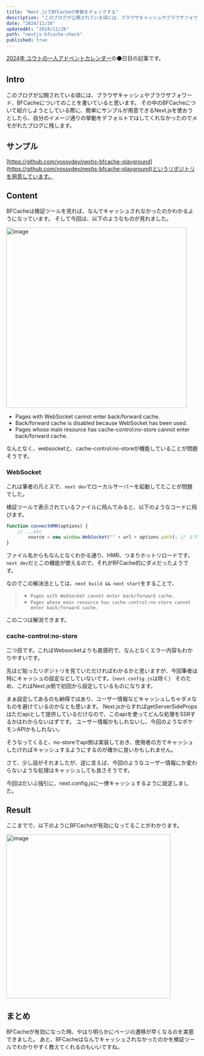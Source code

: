 ```yaml
---
title: "Next.jsでBFCacheの挙動をチェックする"
description: "このブログが公開されている頃には、ブラウザキャッシュやブラウザフォワード、BFCacheについてのことを書いていると思います。その中のBFCacheについて紹介しようとしている際に、簡単にサンプルが用意できるNext.jsを使おうとしたら、自分のイメージ通りの挙動をデフォルトではしてくれなかったのでメモがれたブログに残します。"
date: "2024/11/26"
updatedAt: "2024/11/26"
path: "nextjs-bfcache-check"
published: true
---
```


[2024年 ユウトの一人アドベントカレンダー](https://adventar.org/calendars/9980)の⚫️日目の記事です。

## Intro

このブログが公開されている頃には、ブラウザキャッシュやブラウザフォワード、BFCacheについてのことを書いていると思います。
その中のBFCacheについて紹介しようとしている際に、簡単にサンプルが用意できるNext.jsを使おうとしたら、自分のイメージ通りの挙動をデフォルトではしてくれなかったのでメモがれたブログに残します。

## サンプル

[https://github.com/yossydev/nextjs-bfcache-playground](https://github.com/yossydev/nextjs-bfcache-playground)というリポジトリを用意しています。

## Content

BFCacheは検証ツールを見れば、なんでキャッシュされなかったのかわかるようになっています。
そして今回は、以下のようなものが見れました。

<img width="475" alt="image" src="https://github.com/user-attachments/assets/dbfd61aa-493a-4933-9898-d397de542934"/>

- Pages with WebSocket cannot enter back/forward cache.
- Back/forward cache is disabled because WebSocket has been used.
- Pages whose main resource has cache-control:no-store cannot enter back/forward cache.

なんとなく、websocketと、cache-control:no-storeが機能していることが問題そうです。

### WebSocket

これは筆者の凡ミスで、`next dev`でローカルサーバーを起動してたことが問題でした。

検証ツールで表示されているファイルに飛んでみると、以下のようなコードに飛びます。

```ts
function connectHMR(options) {
    // ...etc
        source = new window.WebSocket("" + url + options.path); // エラーコード
}
```

ファイル名からもなんとなくわかる通り、HMR、つまりホットリロードです。
`next dev`だとこの機能が使えるので、それがBFCache的にダメだったようです。

なのでこの解決法としては、`next build && next start`をすることで、

> - `Pages with WebSocket cannot enter back/forward cache.`
> - `Pages whose main resource has cache-control:no-store cannot enter back/forward cache.`

この二つは解消できます。

### cache-control:no-store

二つ目です。これはWebsocketよりも直感的で、なんとなくエラー内容もわかりやすいです。

先ほど貼ったリポジトリを見ていただければわかるかと思いますが、今回筆者は特にキャッシュの設定などしていないです。（`next.config.js`は除く）
そのため、これはNext.js側で初回から設定しているものになります。

まぁ設定してあるのも納得ではあり、ユーザー情報などキャッシュしちゃダメなものを避けているのかなとも思います。
Next.jsからすればgetServerSidePropsはただapiとして提供しているだけなので、このapiを使ってどんな処理をSSRするかはわからないはずです。
ユーザー情報かもしれないし、今回のようなポケモンAPIかもしれない。

そうなってくると、no-storeでapi側は実装しておき、使用者の方でキャッシュしたければキャッシュするようにするのが確かに良いかもしれません。

さて、少し話がそれましたが、逆に言えば、今回のようなユーザー情報にか変わらないような処理はキャッシュしても良さそうです。

今回はだいぶ強引に、next.config.jsに一律キャッシュするように設定しました。

## Result

ここまでで、以下のようにBFCacheが有効になってることがわかります。

<img width="432" alt="image" src="https://github.com/user-attachments/assets/75aee801-d7b4-4781-a645-430f0709fd9a" />

## まとめ

BFCacheが有効になった時、やはり明らかにページの遷移が早くなるのを実感できました。
あと、BFCacheはなんでキャッシュされなかったのかを検証ツールでわかりやすく教えてくれるのもいいですね。